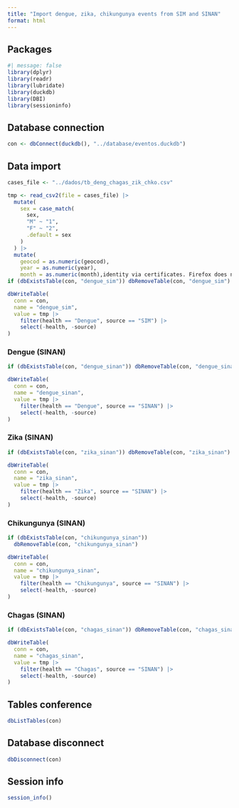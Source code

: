 ```yaml
---
title: "Import dengue, zika, chikungunya events from SIM and SINAN"
format: html
---
```


## Packages

```r
#| message: false
library(dplyr)
library(readr)
library(lubridate)
library(duckdb)
library(DBI)
library(sessioninfo)
```

## Database connection

```r
con <- dbConnect(duckdb(), "../database/eventos.duckdb")
```

## Data import

```r
cases_file <- "../dados/tb_deng_chagas_zik_chko.csv"
```

```r
tmp <- read_csv2(file = cases_file) |>
  mutate(
    sex = case_match(
      sex,
      "M" ~ "1",
      "F" ~ "2",
      .default = sex
    )
  ) |>
  mutate(
    geocod = as.numeric(geocod),
    year = as.numeric(year),
    month = as.numeric(month),identity via certificates. Firefox does not trust this site because it uses a certificate that is not valid for pr
if (dbExistsTable(con, "dengue_sim")) dbRemoveTable(con, "dengue_sim")

dbWriteTable(
  conn = con,
  name = "dengue_sim",
  value = tmp |>
    filter(health == "Dengue", source == "SIM") |>
    select(-health, -source)
)
```

### Dengue (SINAN)

```r
if (dbExistsTable(con, "dengue_sinan")) dbRemoveTable(con, "dengue_sinan")

dbWriteTable(
  conn = con,
  name = "dengue_sinan",
  value = tmp |>
    filter(health == "Dengue", source == "SINAN") |>
    select(-health, -source)
)
```

### Zika (SINAN)

```r
if (dbExistsTable(con, "zika_sinan")) dbRemoveTable(con, "zika_sinan")

dbWriteTable(
  conn = con,
  name = "zika_sinan",
  value = tmp |>
    filter(health == "Zika", source == "SINAN") |>
    select(-health, -source)
)
```

### Chikungunya (SINAN)

```r
if (dbExistsTable(con, "chikungunya_sinan"))
  dbRemoveTable(con, "chikungunya_sinan")

dbWriteTable(
  conn = con,
  name = "chikungunya_sinan",
  value = tmp |>
    filter(health == "Chikungunya", source == "SINAN") |>
    select(-health, -source)
)
```

### Chagas (SINAN)

```r
if (dbExistsTable(con, "chagas_sinan")) dbRemoveTable(con, "chagas_sinan")

dbWriteTable(
  conn = con,
  name = "chagas_sinan",
  value = tmp |>
    filter(health == "Chagas", source == "SINAN") |>
    select(-health, -source)
)
```

## Tables conference

```r
dbListTables(con)
```

## Database disconnect

```r
dbDisconnect(con)
```

## Session info

```r
session_info()
```